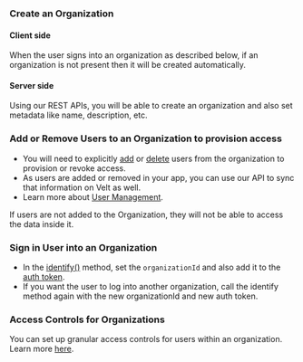 ### Create an Organization

#### Client side
When the user signs into an organization as described below,
if an organization is not present then it will be created automatically.

#### Server side
Using our REST APIs, you will be able to create an organization and also set metadata like name, description, etc.

### Add or Remove Users to an Organization to provision access
- You will need to explicitly [add](/api-reference/rest-apis/v2/users/add-users) or [delete](/api-reference/rest-apis/v2/users/delete-users) users from the organization to provision or revoke access.
- As users are added or removed in your app, you can use our API to sync that information on Velt as well.
- Learn more about [User Management](/api-reference/rest-apis/v2/users/add-users).

<Warning> If users are not added to the Organization, they will not be able to access the data inside it.</Warning>

### Sign in User into an Organization
- In the [identify()](/get-started/setup/authenticate) method, set the `organizationId` and also add it to the [auth token](/security/jwt-tokens).
- If you want the user to log into another organization, call the identify method again with the new organizationId and new auth token.

### Access Controls for Organizations
You can set up granular access controls for users within an organization. Learn more [here](/key-concepts/access-control/overview).
